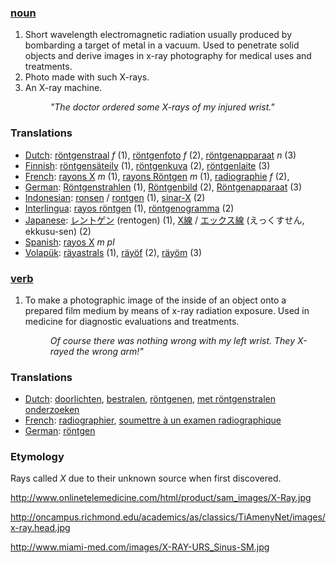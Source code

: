=== [[noun]] ===
#Short wavelength electromagnetic radiation usually produced by bombarding a target of metal in a vacuum. Used to penetrate solid objects and derive images in x-ray photography for medical uses and treatments.
#Photo made with such X-rays.
#An X-ray machine.
#:'' "The doctor ordered some X-rays of my injured wrist." ''

=== Translations ===
*[[Dutch]]: [[röntgenstraal]] ''f'' (1), [[röntgenfoto]] ''f'' (2), [[röntgenapparaat]] ''n'' (3)
*[[Finnish]]: [[röntgensäteily]] (1), [[röntgenkuva]] (2), [[röntgenlaite]] (3)
*[[French]]: [[rayons X]] ''m'' (1), [[rayons Röntgen]] ''m'' (1), [[radiographie]] ''f'' (2), 
*[[German]]: [[Röntgenstrahlen]] (1), [[Röntgenbild]] (2), [[Röntgenapparaat]] (3)
*[[Indonesian]]: [[ronsen]] / [[rontgen]] (1), [[sinar-X]] (2)
*[[Interlingua]]: [[rayos röntgen]] (1), [[röntgenogramma]] (2)
*[[Japanese]]: [[レントゲン]] (rentogen) (1), [[X線]] / [[エックス線]] (えっくすせん, ekkusu-sen) (2)
*[[Spanish]]: [[rayos X]] ''m'' ''pl''
*[[Volapük]]: [[räyastrals]] (1), [[räyöf]] (2), [[räyöm]] (3)

=== [[verb]] ===
#To make a photographic image of the inside of an object onto a prepared film medium by means of x-ray radiation exposure. Used in medicine for diagnostic evaluations and treatments.
#:''Of course there was nothing wrong with my left wrist. They X-rayed the wrong arm!"''

=== Translations ===
*[[Dutch]]: [[doorlichten]], [[bestralen]], [[röntgenen]], [[met röntgenstralen onderzoeken]]
*[[French]]: [[radiographier]], [[soumettre à un examen radiographique]]
*[[German]]: [[röntgen]]

=== Etymology ===

Rays called ''X'' due to their unknown source when first discovered.


http://www.onlinetelemedicine.com/html/product/sam_images/X-Ray.jpg 

http://oncampus.richmond.edu/academics/as/classics/TiAmenyNet/images/x-ray.head.jpg

http://www.miami-med.com/images/X-RAY-URS_Sinus-SM.jpg